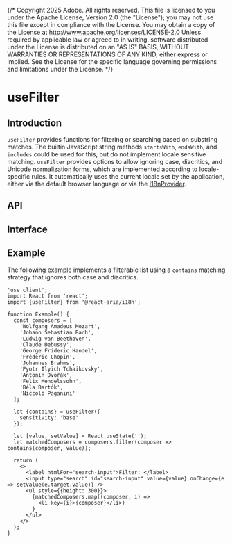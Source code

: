 {/* Copyright 2025 Adobe. All rights reserved.
This file is licensed to you under the Apache License, Version 2.0 (the "License");
you may not use this file except in compliance with the License. You may obtain a copy
of the License at http://www.apache.org/licenses/LICENSE-2.0
Unless required by applicable law or agreed to in writing, software distributed under
the License is distributed on an "AS IS" BASIS, WITHOUT WARRANTIES OR REPRESENTATIONS
OF ANY KIND, either express or implied. See the License for the specific language
governing permissions and limitations under the License. */}



# useFilter

## Introduction

`useFilter` provides functions for filtering or searching based on substring matches. The builtin JavaScript
string methods `startsWith`, `endsWith`, and `includes` could be used for this, but do not implement locale
sensitive matching. `useFilter` provides options to allow ignoring case, diacritics, and Unicode normalization forms,
which are implemented according to locale-specific rules. It automatically uses the current locale set by the application,
either via the default browser language or via the [I18nProvider](I18nProvider.html).

## API

<FunctionAPI function={docs.exports.useFilter} links={docs.links} />

## Interface

<ClassAPI class={docs.exports.Filter} links={docs.links} />

## Example

The following example implements a filterable list using a `contains` matching strategy that ignores both case
and diacritics.

```tsx render
'use client';
import React from 'react';
import {useFilter} from '@react-aria/i18n';

function Example() {
  const composers = [
    'Wolfgang Amadeus Mozart',
    'Johann Sebastian Bach',
    'Ludwig van Beethoven',
    'Claude Debussy',
    'George Frideric Handel',
    'Frédéric Chopin',
    'Johannes Brahms',
    'Pyotr Ilyich Tchaikovsky',
    'Antonín Dvořák',
    'Felix Mendelssohn',
    'Béla Bartók',
    'Niccolò Paganini'
  ];

  let {contains} = useFilter({
    sensitivity: 'base'
  });

  let [value, setValue] = React.useState('');
  let matchedComposers = composers.filter(composer => contains(composer, value));

  return (
    <>
      <label htmlFor="search-input">Filter: </label>
      <input type="search" id="search-input" value={value} onChange={e => setValue(e.target.value)} />
      <ul style={{height: 300}}>
        {matchedComposers.map((composer, i) =>
          <li key={i}>{composer}</li>)
        }
      </ul>
    </>
  );
}
```
